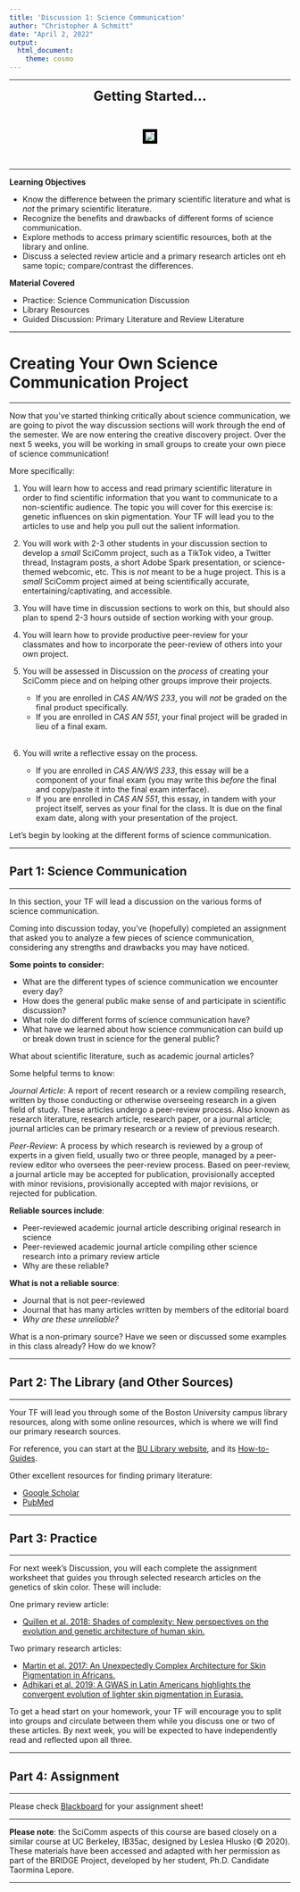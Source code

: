 ```yaml
---
title: 'Discussion 1: Science Communication'
author: "Christopher A Schmitt"
date: "April 2, 2022"
output: 
  html_document:
    theme: cosmo
---
```


***

<center>

<font size="+2"><b>Getting Started...</b></font></center><br>

<center><p><img src="https://static.wikia.nocookie.net/rupauls-parody-shows/images/6/6e/The_library_is_open.gif/revision/latest/scale-to-width-down/500?cb=20180318233402" style="border:5px solid black"></p></center><br>

***

**Learning Objectives**

* Know the difference between the primary scientific literature and what is *not* the primary scientific literature.
* Recognize the benefits and drawbacks of different forms of science communication.
* Explore methods to access primary scientific resources, both at the library and online.
* Discuss a selected review article and a primary research articles ont eh same topic; compare/contrast the differences.

**Material Covered**

* Practice: Science Communication Discussion
* Library Resources
* Guided Discussion: Primary Literature and Review Literature

***

# Creating Your Own Science Communication Project

***

Now that you've started thinking critically about science communication, we are going to pivot the way discussion sections will work through the end of the semester. We are now entering the creative discovery project. Over the next 5 weeks, you will be working in small groups to create your own piece of science communication!

More specifically:

1. You will learn how to access and read primary scientific literature in order to find scientific information that you want to communicate to a non-scientific audience. The topic you will cover for this exercise is: genetic influences on skin pigmentation. Your TF will lead you to the articles to use and help you pull out the salient information.

2. You will work with 2-3 other students in your discussion section to develop a *small* SciComm project, such as a TikTok video, a Twitter thread, Instagram posts, a short Adobe Spark presentation, or science-themed webcomic, etc. This is *not* meant to be a huge project. This is a *small* SciComm project aimed at being scientifically accurate, entertaining/captivating, and accessible.

3. You will have time in discussion sections to work on this, but should also plan to spend 2-3 hours outside of section working with your group.

4. You will learn how to provide productive peer-review for your classmates and how to incorporate the peer-review of others into your own project.

5. You will be assessed in Discussion on the *process* of creating your SciComm piece and on helping other groups improve their projects. 

   * If you are enrolled in *CAS AN/WS 233*, you will *not* be graded on the final product specifically. 
   * If you are enrolled in *CAS AN 551*, your final project will be graded in lieu of a final exam.
<br><br>
   
6. You will write a reflective essay on the process. 

   * If you are enrolled in *CAS AN/WS 233*, this essay will be a component of your final exam (you may write this *before* the final and copy/paste it into the final exam interface). 
   * If you are enrolled in *CAS AN 551*, this essay, in tandem with your project itself, serves as your final for the class. It is due on the final exam date, along with your presentation of the project.

Let's begin by looking at the different forms of science communication.

***

## Part 1: Science Communication

***

In this section, your TF will lead a discussion on the various forms of science communication.

Coming into discussion today, you've (hopefully) completed an assignment that asked you to analyze a few pieces of science communication, considering any strengths and drawbacks you may have noticed.

**Some points to consider:**

* What are the different types of science communication we encounter every day?
* How does the general public make sense of and participate in scientific discussion?
* What role do different forms of science communication have?
* What have we learned about how science communication can build up or break down trust in science for the general public?

What about scientific literature, such as academic journal articles?

Some helpful terms to know:

*Journal Article*: A report of recent research or a review compiling research, written by those conducting or otherwise overseeing research in a given field of study. These articles undergo a peer-review process. Also known as research literature, research article, research paper, or a journal article; journal articles can be primary research or a review of previous research.

*Peer-Review*: A process by which research is reviewed by a group of experts in a given field, usually two or three people, managed by a peer-review editor who oversees the peer-review process. Based on peer-review, a journal article may be accepted for publication, provisionally accepted with minor revisions, provisionally accepted with major revisions, or rejected for publication.

**Reliable sources include**:

* Peer-reviewed academic journal article describing original research in science
* Peer-reviewed academic journal article compiling other science research into a primary review article
* Why are these reliable?

**What is not a reliable source**:
 
* Journal that is not peer-reviewed 
* Journal that has many articles written by members of the editorial board
* *Why are these unreliable?*

What is a non-primary source? Have we seen or discussed some examples in this class already? How do we know?

***

## Part 2: The Library (and Other Sources)

***

Your TF will lead you through some of the Boston University campus library resources, along with some online resources, which is where we will find our primary research sources.

For reference, you can start at the [BU Library website](https://www.bu.edu/library/), and its [How-to-Guides](https://www.bu.edu/library/help/how-to/).

Other excellent resources for finding primary literature:

* [Google Scholar](https://scholar.google.com)
* [PubMed](https://pubmed.ncbi.nlm.nih.gov/)

***

## Part 3: Practice

***

For next week's Discussion, you will each complete the assignment worksheet that guides you through selected research articles on the genetics of skin color. These will include:

One primary review article:

* [Quillen et al. 2018: Shades of complexity: New perspectives on the evolution and genetic architecture of human skin.](https://onlinelibrary.wiley.com/doi/epdf/10.1002/ajpa.23737)

Two primary research articles:

* [Martin et al. 2017: An Unexpectedly Complex Architecture for Skin Pigmentation in Africans.](https://www.ncbi.nlm.nih.gov/pmc/articles/PMC5884124/)
* [Adhikari et al. 2019: A GWAS in Latin Americans highlights the convergent evolution of lighter skin pigmentation in Eurasia.](https://www.nature.com/articles/s41467-018-08147-0.pdf)

To get a head start on your homework, your TF will encourage you to split into groups and circulate between them while you discuss one or two of these articles. By next week, you will be expected to have independently read and reflected upon all three.

***

## Part 4: Assignment

***

Please check [Blackboard](https://learn.bu.edu) for your assignment sheet!


***

**Please note**: the SciComm aspects of this course are based closely on a similar course at UC Berkeley, IB35ac, designed by Leslea Hlusko (&copy; 2020). These materials have been accessed and adapted with her permission as part of the BRIDGE Project, developed by her student, Ph.D. Candidate Taormina Lepore.

***

